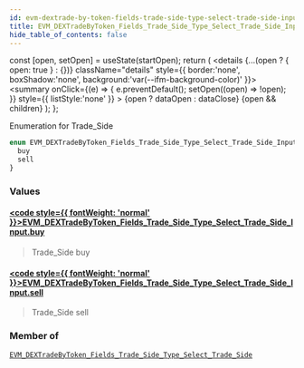 ```yaml
---
id: evm-dextrade-by-token-fields-trade-side-type-select-trade-side-input
title: EVM_DEXTradeByToken_Fields_Trade_Side_Type_Select_Trade_Side_Input
hide_table_of_contents: false
---
```







  const [open, setOpen] = useState(startOpen);
  return (
    <details {...(open ? { open: true } : {})} className="details" style={{ border:'none', boxShadow:'none', background:'var(--ifm-background-color)' }}>
      <summary
        onClick={(e) => {
          e.preventDefault();
          setOpen((open) => !open);
        }}
        style={{ listStyle:'none' }}
      >
      {open ? dataOpen : dataClose}
      </summary>
      {open && children}
    </details>
  );
};








Enumeration for Trade_Side


```graphql
enum EVM_DEXTradeByToken_Fields_Trade_Side_Type_Select_Trade_Side_Input {
  buy
  sell
}
```




### Values

#### [<code style={{ fontWeight: 'normal' }}>EVM_DEXTradeByToken_Fields_Trade_Side_Type_Select_Trade_Side_Input.<b>buy</b></code>](#)  
> 
> 
> Trade_Side buy
> 

#### [<code style={{ fontWeight: 'normal' }}>EVM_DEXTradeByToken_Fields_Trade_Side_Type_Select_Trade_Side_Input.<b>sell</b></code>](#)  
> 
> 
> Trade_Side sell
> 



### Member of

[`EVM_DEXTradeByToken_Fields_Trade_Side_Type_Select_Trade_Side`](/docs/graphql-reference/inputs/evm-dextrade-by-token-fields-trade-side-type-select-trade-side)  <Badge class="badge badge--secondary" text="input"/>

